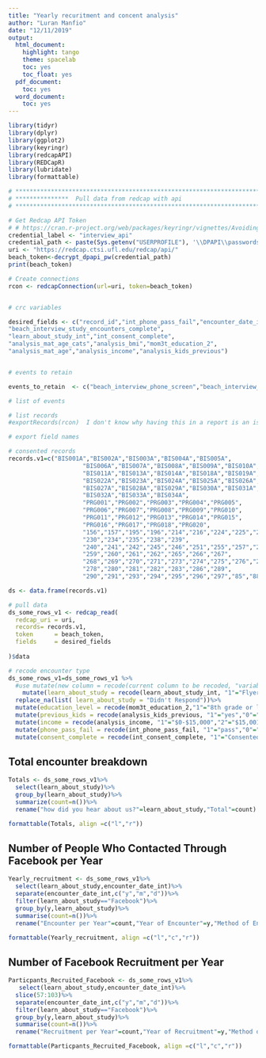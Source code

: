 ```yaml
---
title: "Yearly recuritment and concent analysis"
author: "Luran Manfio"
date: "12/11/2019"
output:
  html_document:
    highlight: tango
    theme: spacelab
    toc: yes
    toc_float: yes
  pdf_document:
    toc: yes
  word_document:
    toc: yes
---
```


```r

library(tidyr)
library(dplyr)
library(ggplot2)
library(keyringr)
library(redcapAPI)
library(REDCapR)
library(lubridate)
library(formattable)

# **************************************************************************** #
# ***************  Pull data from redcap with api                                              
# **************************************************************************** # 

# Get Redcap API Token
# # https://cran.r-project.org/web/packages/keyringr/vignettes/Avoiding_plain_text_passwords_in_R_with_keyringr.html
credential_label <- "interview_api"
credential_path <- paste(Sys.getenv("USERPROFILE"), '\\DPAPI\\passwords\\', Sys.info()["nodename"], '\\', credential_label, '.txt', sep="")
uri <- "https://redcap.ctsi.ufl.edu/redcap/api/"
beach_token<-decrypt_dpapi_pw(credential_path)
print(beach_token)

# Create connections
rcon <- redcapConnection(url=uri, token=beach_token)


# crc variables

desired_fields <- c("record_id","int_phone_pass_fail","encounter_date_int","encounter_type_int",
"beach_interview_study_encounters_complete",
"learn_about_study_int","int_consent_complete",
"analysis_mat_age_cats","analysis_bmi","mom3t_education_2",
"analysis_mat_age","analysis_income","analysis_kids_previous")


# events to retain

events_to_retain  <- c("beach_interview_phone_screen","beach_interview_study_encounters")

# list of events

# list records
#exportRecords(rcon)  I don't know why having this in a report is an issue

# export field names

# consented records
records.v1=c("BIS001A","BIS002A","BIS003A","BIS004A","BIS005A",
                     "BIS006A","BIS007A","BIS008A","BIS009A","BIS010A",
                     "BIS011A","BIS013A","BIS014A","BIS018A","BIS019A",
                     "BIS022A","BIS023A","BIS024A","BIS025A","BIS026A",
                     "BIS027A","BIS028A","BIS029A","BIS030A","BIS031A",
                     "BIS032A","BIS033A","BIS034A",
                     "PRG001","PRG002","PRG003","PRG004","PRG005",
                     "PRG006","PRG007","PRG008","PRG009","PRG010",
                     "PRG011","PRG012","PRG013","PRG014","PRG015",
                     "PRG016","PRG017","PRG018","PRG020",
                     "156","157","195","196","214","216","224","225","228",
                     "230","234","235","238","239",
                     "240","241","242","245","246","251","255","257","258",
                     "259","260","261","262","265","266","267",
                     "268","269","270","271","273","274","275","276","277",
                     "278","280","281","282","283","286","289",
                     "290","291","293","294","295","296","297","85","88","90")

ds <- data.frame(records.v1)

# pull data
ds_some_rows_v1 <- redcap_read(
  redcap_uri = uri, 
  records= records.v1,
  token      = beach_token, 
  fields     = desired_fields
  
)$data
```

```r
# recode encounter type
ds_some_rows_v1=ds_some_rows_v1 %>%
  #use mutate(new column = recode(current column to be recoded, "variable in column"="new variable name"))
    mutate(learn_about_study = recode(learn_about_study_int, "1"="Flyer","3"="Facebook","5"="Other"))%>%
  replace_na(list( learn_about_study = "Didn't Respond"))%>%
  mutate(education_level = recode(mom3t_education_2,"1"="8th grade or less","2"="some high school","3"="high school diploma/GED","4"="some college or community college","5"="Associates degree","6"="completed tech or vocational school","7"="college graduate","8"="some graduate or professional school","9"="Graduate or professional degree"))%>%
  mutate(previous_kids = recode(analysis_kids_previous, "1"="yes","0"="no"))%>%
  mutate(income = recode(analysis_income, "1"="$0-$15,000","2"="$15,001-$19,000","3"="$19,001-$37,000","4"="$37,001-$44,000","5"="$44,001-$52,000","6"="$52,001-$56,000","7"="$56,001-$67,000","8"="$67,001-$79,000","9"="$79,001 or more"))%>%
  mutate(phone_pass_fail = recode(int_phone_pass_fail, "1"="pass","0"="fail"))%>%
  mutate(consent_complete = recode(int_consent_complete, "1"="Consented","0"="not Consented","NA"="Did not respond"))

```
## Total encounter breakdown
```r
Totals <- ds_some_rows_v1%>%
  select(learn_about_study)%>%
  group_by(learn_about_study)%>%
  summarize(count=n())%>%
  rename("how did you hear about us?"=learn_about_study,"Total"=count)

formattable(Totals, align =c("l","r"))
```
## Number of People Who Contacted Through Facebook per Year
```r

Yearly_recruitment <- ds_some_rows_v1%>%
  select(learn_about_study,encounter_date_int)%>%
  separate(encounter_date_int,c("y","m","d"))%>%
  filter(learn_about_study=="Facebook")%>%
  group_by(y,learn_about_study)%>%
  summarise(count=n())%>%
  rename("Encounter per Year"=count,"Year of Encounter"=y,"Method of Encounter"=learn_about_study)

formattable(Yearly_recruitment, align =c("l","c","r"))
```

## Number of Facebook Recruitment per Year
```r

Particpants_Recruited_Facebook <- ds_some_rows_v1%>%
   select(learn_about_study,encounter_date_int)%>%
  slice(57:103)%>%
  separate(encounter_date_int,c("y","m","d"))%>%
  filter(learn_about_study=="Facebook")%>%
  group_by(y,learn_about_study)%>%
  summarise(count=n())%>%
  rename("Recruitment per Year"=count,"Year of Recruitment"=y,"Method of Encounter"=learn_about_study)

formattable(Particpants_Recruited_Facebook, align =c("l","c","r"))

```


